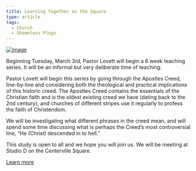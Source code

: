 ```yaml
---
title: Learning Together on the Square
type: article
tags:
  - Church
  - Shameless Plugs
---
```


[![image](/images/uploads/annouce-lts-post.jpg)](http://heritagecenterville.org/pages/learning-on-square/)

Beginning Tuesday, March 3rd, Pastor Lovett will begin a 6 week teaching series. It will be an informal but very deliberate time of teaching.

Pastor Lovett will begin this series by going through the Apostles Creed, line-by-line and considering both the theological and practical implications of this historic creed. The Apostles Creed contains the essentials of the Christian faith and is the oldest existing creed we have (dating back to the 2nd century), and churches of different stripes use it regularly to profess the faith of Christendom.

We will be investigating what different phrases in the creed mean, and will spend some time discussing what is perhaps the Creed’s most controversial line, “He (Christ) descended in to hell.”

This study is open to all and we hope you will join us. We will be meeting at Studio D on the Centerville Square.

[Learn more](http://heritagecenterville.org/pages/learning-on-square/)
